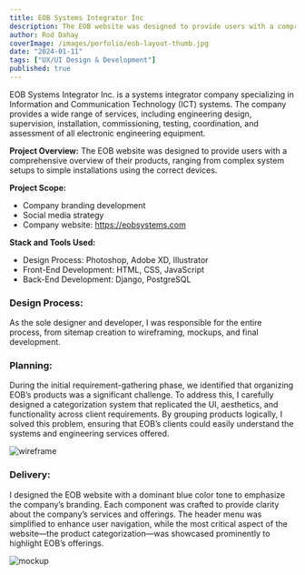 ```yaml
---
title: EOB Systems Integrator Inc
description: The EOB website was designed to provide users with a comprehensive overview of their products, ranging from complex system setups to simple installations using the correct devices
author: Rod Dahay
coverImage: /images/porfolio/eob-layout-thumb.jpg
date: "2024-01-11"
tags: ["UX/UI Design & Development"]
published: true
---
```


EOB Systems Integrator Inc. is a systems integrator company specializing in Information and Communication Technology (ICT) systems. The company provides a wide range of services, including engineering design, supervision, installation, commissioning, testing, coordination, and assessment of all electronic engineering equipment.

**Project Overview:**
The EOB website was designed to provide users with a comprehensive overview of their products, ranging from complex system setups to simple installations using the correct devices.

**Project Scope:**
+ Company branding development
+ Social media strategy
+ Company website: https://eobsystems.com

**Stack and Tools Used:**
+ Design Process: Photoshop, Adobe XD, Illustrator
+ Front-End Development: HTML, CSS, JavaScript
+ Back-End Development: Django, PostgreSQL

### Design Process:
As the sole designer and developer, I was responsible for the entire process, from sitemap creation to wireframing, mockups, and final development.

### Planning:
During the initial requirement-gathering phase, we identified that organizing EOB’s products was a significant challenge. To address this, I carefully designed a categorization system that replicated the UI, aesthetics, and functionality across client requirements. By grouping products logically, I solved this problem, ensuring that EOB’s clients could easily understand the systems and engineering services offered.

![wireframe](/images/porfolio/eob-wireframe-home-v2-1.jpg)

### Delivery:
I designed the EOB website with a dominant blue color tone to emphasize the company’s branding. Each component was crafted to provide clarity about the company’s services and offerings. The header menu was simplified to enhance user navigation, while the most critical aspect of the website—the product categorization—was showcased prominently to highlight EOB’s offerings.

![mockup](/images/porfolio/eob-layout_with-mobile.jpg)




